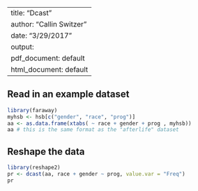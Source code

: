 
---
title: "Dcast"
author: "Callin Switzer"
date: "3/29/2017"
output:
  pdf_document: default
  html_document: default
---

## Read in an example dataset
```r
library(faraway)
myhsb <- hsb[c("gender", "race", "prog")]
aa <- as.data.frame(xtabs( ~ race + gender + prog , myhsb))
aa # this is the same format as the "afterlife" dataset

```

## Reshape the data
``` r
library(reshape2)
pr <- dcast(aa, race + gender ~ prog, value.var = "Freq")
pr
```
